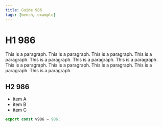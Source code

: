 ```yaml
---
title: Guide 986
tags: [bench, example]
---
```


# H1 986

This is a paragraph. This is a paragraph. This is a paragraph. This is a paragraph. This is a paragraph. This is a paragraph. This is a paragraph. This is a paragraph. This is a paragraph. This is a paragraph. This is a paragraph. This is a paragraph. 

## H2 986

- item A
- item B
- item C

```ts
export const v986 = 986;
```